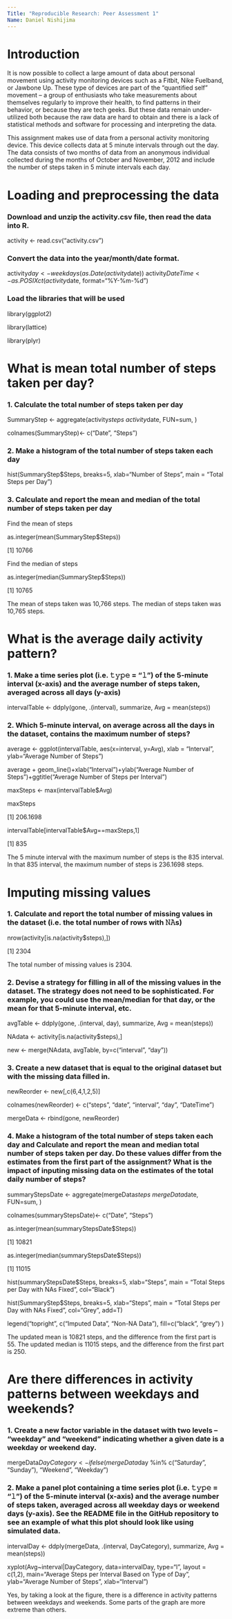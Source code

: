 ```yaml
---
Title: "Reproducible Research: Peer Assessment 1"
Name: Daniel Nishijima
---
```


# Introduction
It is now possible to collect a large amount of data about personal movement using activity monitoring devices such as a Fitbit, Nike Fuelband, or Jawbone Up. These type of devices are part of the “quantified self” movement – a group of enthusiasts who take measurements about themselves regularly to improve their health, to find patterns in their behavior, or because they are tech geeks. But these data remain under-utilized both because the raw data are hard to obtain and there is a lack of statistical methods and software for processing and interpreting the data.

This assignment makes use of data from a personal activity monitoring device. This device collects data at 5 minute intervals through out the day. The data consists of two months of data from an anonymous individual collected during the months of October and November, 2012 and include the number of steps taken in 5 minute intervals each day.


# Loading and preprocessing the data
### Download and unzip the activity.csv file, then read the data into R.

activity <- read.csv("activity.csv")

### Convert the data into the year/month/date format.

activity$day <- weekdays(as.Date(activity$date))
activity$DateTime<- as.POSIXct(activity$date, format="%Y-%m-%d")

### Load the libraries that will be used
library(ggplot2)

library(lattice)

library(plyr)


# What is mean total number of steps taken per day?
### 1. Calculate the total number of steps taken per day
SummaryStep <- aggregate(activity$steps ~ activity$date, FUN=sum, )

colnames(SummaryStep)<- c("Date", "Steps")

### 2. Make a histogram of the total number of steps taken each day
hist(SummaryStep$Steps, breaks=5, xlab="Number of Steps", main = "Total Steps per Day")

### 3. Calculate and report the mean and median of the total number of steps taken per day
Find the mean of steps

as.integer(mean(SummaryStep$Steps))

[1] 10766

Find the median of steps

as.integer(median(SummaryStep$Steps))

[1] 10765

The mean of steps taken was 10,766 steps.  The median of steps taken was 10,765 steps.

# What is the average daily activity pattern?
### 1. Make a time series plot (i.e. 𝚝𝚢𝚙𝚎 = "𝚕") of the 5-minute interval (x-axis) and the average number of steps taken, averaged across all days (y-axis)
intervalTable <- ddply(gone, .(interval), summarize, Avg = mean(steps))

### 2. Which 5-minute interval, on average across all the days in the dataset, contains the maximum number of steps?

average <- ggplot(intervalTable, aes(x=interval, y=Avg), xlab = "Interval", ylab="Average Number of Steps")

average + geom_line()+xlab("Interval")+ylab("Average Number of Steps")+ggtitle("Average Number of Steps per Interval")

maxSteps <- max(intervalTable$Avg)

maxSteps

[1] 206.1698

intervalTable[intervalTable$Avg==maxSteps,1]

[1] 835

The 5 minute interval with the maximum number of steps is the 835 interval. In that 835 interval, the maximum number of steps is 236.1698 steps. 

# Imputing missing values
### 1. Calculate and report the total number of missing values in the dataset (i.e. the total number of rows with 𝙽𝙰s)
nrow(activity[is.na(activity$steps),])

[1] 2304

The total number of missing values is 2304.

### 2. Devise a strategy for filling in all of the missing values in the dataset. The strategy does not need to be sophisticated. For example, you could use the mean/median for that day, or the mean for that 5-minute interval, etc.
avgTable <- ddply(gone, .(interval, day), summarize, Avg = mean(steps))

NAdata <- activity[is.na(activity$steps),]

new <- merge(NAdata, avgTable, by=c("interval", "day"))

### 3. Create a new dataset that is equal to the original dataset but with the missing data filled in.
newReorder <- new[,c(6,4,1,2,5)]

colnames(newReorder) <- c("steps", "date", "interval", "day", "DateTime")

mergeData <- rbind(gone, newReorder)

### 4. Make a histogram of the total number of steps taken each day and Calculate and report the mean and median total number of steps taken per day. Do these values differ from the estimates from the first part of the assignment? What is the impact of inputing missing data on the estimates of the total daily number of steps?
summaryStepsDate <- aggregate(mergeData$steps ~ mergeData$date, FUN=sum, )

colnames(summaryStepsDate)<- c("Date", "Steps")

as.integer(mean(summaryStepsDate$Steps))

[1] 10821

as.integer(median(summaryStepsDate$Steps))

[1] 11015

hist(summaryStepsDate$Steps, breaks=5, xlab="Steps", main = "Total Steps per Day with NAs Fixed", col="Black")

hist(SummaryStep$Steps, breaks=5, xlab="Steps", main = "Total Steps per Day with NAs Fixed", col="Grey", add=T)

legend("topright", c("Imputed Data", "Non-NA Data"), fill=c("black", "grey") )

The updated mean is 10821 steps, and the difference from the first part is 55. The updated median is 11015 steps, and the difference from the first part is 250. 

# Are there differences in activity patterns between weekdays and weekends?

### 1. Create a new factor variable in the dataset with two levels – “weekday” and “weekend” indicating whether a given date is a weekday or weekend day.
mergeData$DayCategory <- ifelse(mergeData$day %in% c("Saturday", "Sunday"), "Weekend", "Weekday")

### 2. Make a panel plot containing a time series plot (i.e. 𝚝𝚢𝚙𝚎 = "𝚕") of the 5-minute interval (x-axis) and the average number of steps taken, averaged across all weekday days or weekend days (y-axis). See the README file in the GitHub repository to see an example of what this plot should look like using simulated data.
intervalDay <- ddply(mergeData, .(interval, DayCategory), summarize, Avg = mean(steps))

xyplot(Avg~interval|DayCategory, data=intervalDay, type="l",  layout = c(1,2),
       main="Average Steps per Interval Based on Type of Day", 
       ylab="Average Number of Steps", xlab="Interval")


Yes, by taking a look at the figure, there is a difference in activity patterns between weekdays and weekends. Some parts of the graph are more extreme than others.




